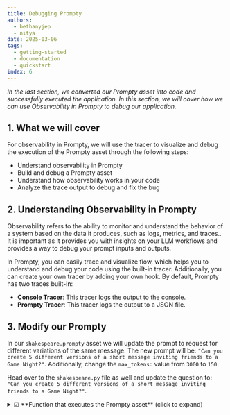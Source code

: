 ```yaml
---
title: Debugging Prompty
authors:
  - bethanyjep
  - nitya
date: 2025-03-06
tags:
  - getting-started
  - documentation
  - quickstart
index: 6
---
```


_In the last section, we converted our Prompty asset into code and successfully executed the application. In this section, we will cover how we can use Observability in Prompty to debug our application._


## 1. What we will cover

For observability in Prompty, we will use the tracer to visualize and debug the execution of the Prompty asset through the following steps:

- Understand observability in Prompty
- Build and debug a Prompty asset
- Understand how observability works in your code
- Analyze the trace output to debug and fix the bug


## 2. Understanding Observability in Prompty

Observability refers to the ability to monitor and understand the behavior of a system based on the data it produces, such as logs, metrics, and traces.. It is important as it provides you with insights on your LLM workflows and provides a way to debug your prompt inputs and outputs. 

In Prompty, you can easily trace and visualize flow, which helps you to understand and debug your code using the built-in tracer. Additionally, you can create your own tracer by adding your own hook. By default, Prompty has two traces built-in:

- **Console Tracer**: This tracer logs the output to the console.
- **Prompty Tracer**: This tracer logs the output to a JSON file.


## 3. Modify our Prompty
In our `shakespeare.prompty` asset we will update the prompt to request for different variations of the same message. The new prompt will be: `"Can you create 5 different versions of a short message inviting friends to a Game Night?"`. Additionally, change the `max_tokens:` value from `3000` to `150`.

Head over to the `shakespeare.py` file as well and update the question to: `"Can you create 5 different versions of a short message inviting friends to a Game Night?"`.


<details>
<summary>☑ **Function that executes the Prompty asset** (click to expand)</summary>
```markdown
---
name: Shakespearean Writing Prompty
description: A prompt that answers questions in Shakespearean style using Cohere Command-R model from GitHub Marketplace.
authors:
  - Bethany Jepchumba
model:
  api: chat
  configuration:
    type: azure_openai
    azure_endpoint: ${env:AZURE_OPENAI_ENDPOINT}
    azure_deployment: gpt-4o
  parameters:
    max_tokens: 150
sample:
  question: Can you create 5 different versions of a short message inviting friends to a Game Night?
---

system:
You are a Shakespearean writing assistant who speaks in a` Shakespearean style. You help people come up with creative ideas and content like stories, poems, and songs that use Shakespearean style of writing style, including words like "thou" and "hath”.
Here are some example of Shakespeare's style:
- Romeo, Romeo! Wherefore art thou Romeo?
- Love looks not with the eyes, but with the mind; and therefore is winged Cupid painted blind.
- Shall I compare thee to a summer's day? Thou art more lovely and more temperate.

example:
user: Please write a short text turning down an invitation to dinner.
assistant: Dearest,
  Regretfully, I must decline thy invitation.
  Prior engagements call me hence. Apologies.

user:
{{question}}
```
</details>


## 4. Adding observability to your code
To add a tracer, we have the following in our previously generated code snippet:

```python
from prompty.tracer import trace, Tracer, console_tracer, PromptyTracer

Tracer.add("console", console_tracer)
json_tracer = PromptyTracer()
Tracer.add("PromptyTracer", json_tracer.tracer)

@trace
def run(    
      question: any
) -> str:

  # execute the prompty file
  result = prompty.execute(
    "shakespeare.prompty", 
    inputs={
      "question": question
    }
  )
```

- **`Tracer.add("console", console_tracer)`**: logs tracing information to the console, useful for real-time debugging.
- **`json_tracer = PromptyTracer()`**: Creates an instance of the PromptyTracer class, which is a custom tracer.
- **`Tracer.add("PromptyTracer", json_tracer.tracer)`**: logs tracing in a `.tracy` JSON file for more detailed inspection after runs, providing you with an interactive UI.
- **`@trace`**: Decorator that traces the execution of the run function.


## 5: Analyzing and debugging the trace output

The output from the tracer is displayed in the console and in a `.tracy` file. A new `.tracy` file is created in a new `.runs` folder. 

The trace output is divided into three: _load, prepare_ and _run_. Load refers to the loading of the Prompty asset, prepare refers to the preparation of the Prompty asset, and run refers to the execution of the Prompty asset. Below is a sample of the trace output, showing the inputs, outputs, and metrics, such as execution time and token count:

> **Note:** it may take a while for the trace output to appear, and you may need to click several runs before seeing the full trace.

![Trace Output](debugging-prompty/trace-output.png)


From the trace output, you can see the inputs, outputs and metrics such as time to execute the prompt and tokens. This information can be used to debug and fix any issues in your code. For example, we can see output has been truncated and the `Completion Tokens` count is less than 1000, which might not be sufficent for the prompt to generate different outputs. We can increase the `max_tokens` in our Prompty to 1000 to generate more tokens. Once done, run the code again and confirm you get 5 examples of the short message inviting friends to a Game Night.

![updated trace output](debugging-prompty/trace-bug-fixed.png)

You can continue experimenting with different parameters such as `temperature` and observe how it affects the model outputs.


## 6. Using observability for Model Selection

Another way to make the most of observability is in Model Selection. You can switch between models and observe their performance such as completion tokens, latency and accuracy for different tasks. For example, you can switch between the `gpt-4o` and `gpt-35-turbo` models and observe the performance of each model. You can also leverage on GitHub Models, Azure OpenAI and other models to observe the performance of each model. Below is a comparison of the trace output for the `gpt-4o` and `gpt-35-turbo` models:

![gpt-35-turbo output](debugging-prompty/gpt-35-turbo-trace.png)


From the output, you can see the difference in the completion tokens and the time taken to execute the prompt. This information can be used to select the best model for your use case.


## 7. Building a Custom Tracer in Prompty

In the guides section, we will provide a deep dive into [Observability in Prompty](/docs/guides/prompty-observability) and how you can create your own tracer.

---
[Want to Contribute To the Project?](/docs/contributing/) - _Updated Guidance Coming Soon_.
